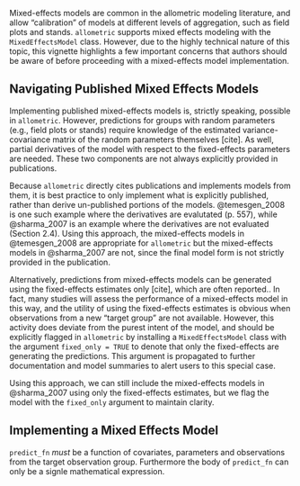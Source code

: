 

Mixed-effects models are common in the allometric modeling literature, and
allow "calibration" of models at different levels of aggregation, such as 
field plots and stands. `allometric` supports mixed effects modeling with the 
`MixedEffectsModel` class. However, due to the highly technical nature of this topic,
this vignette highlights a few important concerns that authors should be aware
of  before proceeding with a mixed-effects model implementation.

## Navigating Published Mixed Effects Models

Implementing published mixed-effects models is, strictly speaking, 
possible in `allometric`. However, predictions for groups with
random parameters (e.g., field plots or stands) require knowledge of the 
estimated variance-covariance matrix of the random parameters themselves
[cite]. As well, partial derivatives of the model with respect to the
fixed-effects parameters are needed. These two components are not always
explicitly provided in publications. 

Because `allometric` directly cites publications and implements models from 
them, it is best practice to only implement what is explicitly published, 
rather than derive un-published portions of the models. @temesgen_2008 is one
such example where the derivatives are evalutated (p. 557), while @sharma_2007
is an example where the derivatives are not evaluated (Section 2.4). Using this
approach, the mixed-effects models in @temesgen_2008 are appropriate for
`allometric` but  the mixed-effects models in @sharma_2007 are not, since the 
final model form is not strictly provided in the publication.

Alternatively, predictions from mixed-effects models can be generated using the
fixed-effects estimates only [cite], which are often reported.. In fact, many studies will assess the
performance of a mixed-effects model in this way, and the utility of using the
fixed-effects estimates is obvious when observations from a new "target group"
are not available. However, this activity does deviate from the purest intent of
the model, and should be explicitly flagged in `allometric` by installing a
`MixedEffectsModel` class with the argument `fixed_only = TRUE` to denote
that only the fixed-effects are generating the predictions. This argument is
propagated to further documentation and model summaries to alert users to this
special case.

Using this approach, we can still include the mixed-effects models in
@sharma_2007 using only the fixed-effects estimates, but we flag the model with
the `fixed_only` argument to maintain clarity.

## Implementing a Mixed Effects Model

`predict_fn` *must* be a function of covariates, parameters and observations 
from the target observation group. Furthermore the body of `predict_fn` can 
only be a signle mathematical expression.
